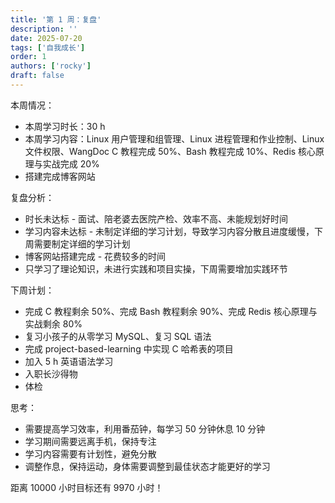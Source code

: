 ```yaml
---
title: '第 1 周：复盘'
description: ''
date: 2025-07-20
tags: ['自我成长']
order: 1
authors: ['rocky']
draft: false
---
```


本周情况：

- 本周学习时长：30 h
- 本周学习内容：Linux 用户管理和组管理、Linux 进程管理和作业控制、Linux 文件权限、WangDoc C 教程完成 50%、Bash 教程完成 10%、Redis 核心原理与实战完成 20%
- 搭建完成博客网站

复盘分析：

- 时长未达标 - 面试、陪老婆去医院产检、效率不高、未能规划好时间
- 学习内容未达标 - 未制定详细的学习计划，导致学习内容分散且进度缓慢，下周需要制定详细的学习计划
- 博客网站搭建完成 - 花费较多的时间
- 只学习了理论知识，未进行实践和项目实操，下周需要增加实践环节

下周计划：

- 完成 C 教程剩余 50%、完成 Bash 教程剩余 90%、完成 Redis 核心原理与实战剩余 80%
- 复习小孩子的从零学习 MySQL、复习 SQL 语法
- 完成 project-based-learning 中实现 C 哈希表的项目
- 加入 5 h 英语语法学习
- 入职长沙得物
- 体检

思考：

- 需要提高学习效率，利用番茄钟，每学习 50 分钟休息 10 分钟
- 学习期间需要远离手机，保持专注
- 学习内容需要有计划性，避免分散
- 调整作息，保持运动，身体需要调整到最佳状态才能更好的学习

距离 10000 小时目标还有 9970 小时！